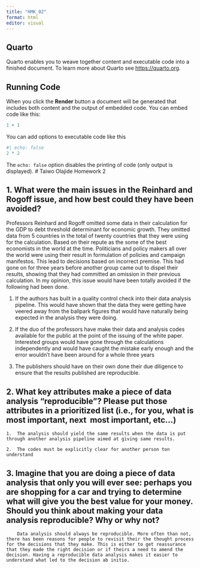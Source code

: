 ---
title: "HMK_02"
format: html
editor: visual
---

## Quarto

Quarto enables you to weave together content and executable code into a finished document. To learn more about Quarto see <https://quarto.org>.

## Running Code

When you click the **Render** button a document will be generated that includes both content and the output of embedded code. You can embed code like this:

```{r}
1 + 1
```

You can add options to executable code like this

```{r}
#| echo: false
2 * 2
```

The `echo: false` option disables the printing of code (only output is displayed).
# Taiwo Olajide Homework 2

## 1. What were the main issues in the Reinhard and Rogoff issue, and how best could they have been avoided?

Professors Reinhard and Rogoff omitted some data in their calculation for the GDP to debt threshold determinant for economic growth. They omitted data from 5 countries in the total of twenty countries that they were using for the calculation. Based on their repute as the some of the best economists in the world at the time. Politicians and policy makers all over the world were using their result in formulation of policies and campaign manifestos. This lead to decisions based on incorrect premise. This had gone on for three years before another group came out to dispel their results, showing that they had committed an omission in their previous calculation. In my opinion, this issue would have been totally avoided if the following had been done.

1.  If the authors has built in a quality control check into their data analysis pipeline. This would have shown that the data they were getting have veered away from the ballpark figures that would have naturally being expected in the analysis they were doing.

2.  If the duo of the professors have make their data and analysis codes available for the public at the point of the issuing of the white paper. Interested groups would have gone through the calculations independently and would have caught the mistake early enough and the error wouldn't have been around for a whole three years

3.  The publishers should have on their own done their due diligence to ensure that the results published are reproducible.

## 2. What key attributes make a piece of data analysis "reproducible"? Please put those attributes in a prioritized list (i.e., for you, what is most important, next  most important, etc\...)

    1.  The analysis should yield the same results when the data is put through another analysis pipeline aimed at giving same results.

    2.  The codes must be explicitly clear for another person ton understand

## 3. Imagine that you are doing a piece of data analysis that only you will ever see: perhaps you are shopping for a car and trying to determine what will give you the best value for your money. Should you think about making your data analysis reproducible? Why or why not?

        Data analysis should always be reproducible. More often than not, there has been reasons for people to revisit their the thought process for the decisions that they make. This is either to get reassurance that they made the right decision or if theirs a need to amend the decision. Having a reproducible data analysis makes it easier to understand what led to the decision ab initio.